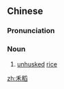 ==Chinese==
{{zh-forms}}

===Pronunciation===
{{zh-pron
|m=hédào
|cat=n
}}

===Noun===
{{zh-noun}}

# {{lb|zh|literary}} [[unhusked]] [[rice]]

[[zh:禾稻]]